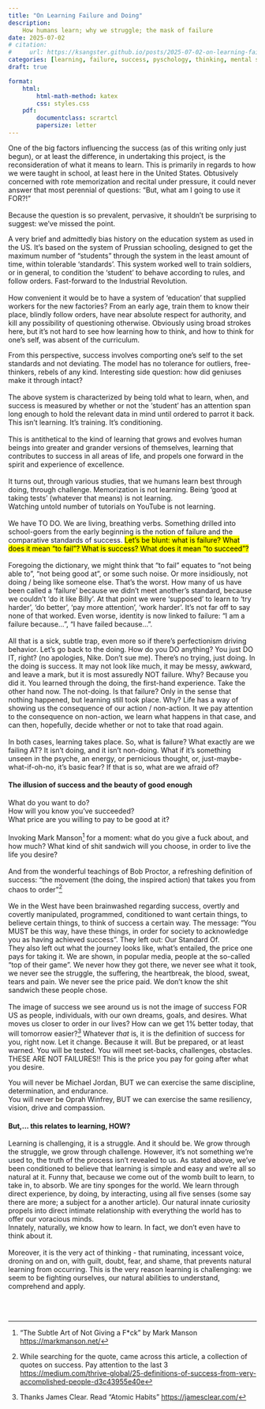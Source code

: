 ```yaml
---
title: "On Learning Failure and Doing"
description:
    How humans learn; why we struggle; the mask of failure
date: 2025-07-02
# citation: 
#     url: https://ksangster.github.io/posts/2025-07-02-on-learning-failure-doing/
categories: [learning, failure, success, pyschology, thinking, mental state]
draft: true

format: 
    html:
        html-math-method: katex
        css: styles.css
    pdf:
        documentclass: scrartcl
        papersize: letter
---
```


::: center-text
One of the big factors influencing the success (as of this writing only just begun), or at least the difference, in undertaking this project, is the reconsideration of what it means to learn. This is primarily in regards to how we were taught in school, at least here in the United States. Obtusively concerned with rote memorization and recital under pressure, it could never answer that most perennial of questions: "But, what am I going to use it FOR?!"\
\
Because the question is so prevalent, pervasive, it shouldn't be surprising to suggest: we've missed the point.

A very brief and admittedly bias history on the education system as used in the US. It's based on the system of Prussian schooling, designed to get the maximum number of "students" through the system in the least amount of time, within tolerable 'standards'. This system worked well to train soldiers, or in general, to condition the 'student' to behave according to rules, and follow orders. Fast-forward to the Industrial Revolution.\
\
How convenient it would be to have a system of 'education' that supplied workers for the new factories? From an early age, train them to know their place, blindly follow orders, have near absolute respect for authority, and kill any possibility of questioning otherwise. Obviously using broad strokes here, but it's not hard to see how learning how to think, and how to think for one's self, was absent of the curriculum.

From this perspective, success involves comporting one's self to the set standards and not deviating. The model has no tolerance for outliers, free-thinkers, rebels of any kind. Interesting side question: how did geniuses make it through intact?\
\
The above system is characterized by being told what to learn, when, and success is measured by whether or not the 'student' has an attention span long enough to hold the relevant data in mind until ordered to parrot it back. This isn't learning. It's training. It's conditioning.\
\
This is antithetical to the kind of learning that grows and evolves human beings into greater and grander versions of themselves, learning that contributes to success in all areas of life, and propels one forward in the spirit and experience of excellence.\
\
It turns out, through various studies, that we humans learn best through doing, through challenge. Memorization is not learning. Being 'good at taking tests' (whatever that means) is not learning.\
Watching untold number of tutorials on YouTube is not learning.\
\
We have TO DO. We are living, breathing verbs. Something drilled into school-goers from the early beginning is the notion of failure and the comparative standards of success. <mark>Let's be blunt: what is failure? What does it mean "to fail"? What is success? What does it mean "to succeed"?</mark></br>\
Foregoing the dictionary, we might think that "to fail" equates to "not being able to", "not being good at", or some such noise. Or more insidiously, not doing / being like someone else. That's the worst. How many of us have been called a 'failure' because we didn't meet another's standard, because we couldn't 'do it like Billy'. At that point we were 'supposed' to learn to 'try harder', 'do better', 'pay more attention', 'work harder'. It's not far off to say none of that worked. Even worse, identity is now linked to failure: "I am a failure because...", "I have failed because...".\
\
All that is a sick, subtle trap, even more so if there's perfectionism driving behavior. Let's go back to the doing. How do you DO anything? You just DO IT, right? (no apologies, Nike. Don't sue me). There's no trying, just doing. In the doing is success. It may not look like much, it may be messy, awkward, and leave a mark, but it is most assuredly NOT failure. Why? Because you did it. You learned through the doing, the first-hand experience. Take the other hand now. The not-doing. Is that failure? Only in the sense that nothing happened, but learning still took place. Why? Life has a way of showing us the consequence of our action / non-action. It we pay attention to the consequence on non-action, we learn what happens in that case, and can then, hopefully, decide whether or not to take that road again.\
\
In both cases, learning takes place. So, what is failure? What exactly are we failing AT? It isn't doing, and it isn't non-doing. What if it's something unseen in the psyche, an energy, or pernicious thought, or, just-maybe-what-if-oh-no, it's basic fear? If that is so, what are we afraid of?\

<h4>The illusion of success and the beauty of good enough</h4>

What do you want to do?\
How will you know you've succeeded?\
What price are you willing to pay to be good at it?\
\
Invoking Mark Manson[^1] for a moment: what do you give a fuck about, and how much? What kind of shit sandwich will you choose, in order to live the life you desire?\
\
And from the wonderful teachings of Bob Proctor, a refreshing definition of success: "the movement (the doing, the inspired action) that takes you from chaos to order"[^2]\
\
We in the West have been brainwashed regarding success, overtly and covertly manipulated, programmed, conditioned to want certain things, to believe certain things, to think of success a certain way. The message: "You MUST be this way, have these things, in order for society to acknowledge you as having achieved success". They left out: Our Standard Of.\
They also left out what the journey looks like, what's entailed, the price one pays for taking it. We are shown, in popular media, people at the so-called "top of their game". We never how they got there, we never see what it took, we never see the struggle, the suffering, the heartbreak, the blood, sweat, tears and pain. We never see the price paid. We don't know the shit sandwich these people chose.\
\
The image of success we see around us is not the image of success FOR US as people, individuals, with our own dreams, goals, and desires. What moves us closer to order in our lives? How can we get 1% better today, that will tomorrow easier?[^3] Whatever *that* is, it is the definition of success for you, right now. Let it change. Because it will. But be prepared, or at least warned. You will be tested. You will meet set-backs, challenges, obstacles. THESE ARE NOT FAILURES!! This is the price you pay for going after what you desire.

You will never be Michael Jordan, BUT we can exercise the same discipline, determination, and endurance.\
You will never be Oprah Winfrey, BUT we can exercise the same resiliency, vision, drive and compassion.\
<h4>But,... this relates to learning, HOW?</h4>
Learning is challenging, it is a struggle. And it should be. We grow through the struggle, we grow through challenge. However, it's not something we're used to, the truth of the process isn't revealed to us. As stated above, we've been conditioned to believe that learning is simple and easy and we're all so natural at it. Funny that, because we come out of the womb built to learn, to take in, to absorb. We are tiny sponges for the world. We learn through direct experience, by doing, by interacting, using all five senses (some say there are more; a subject for a another article). Our natural innate curiosity propels into direct intimate relationship with everything the world has to offer our voracious minds.\
Innately, naturally, we know how to learn. In fact, we don't even have to think about it.\
\
Moreover, it is the very act of thinking - that ruminating, incessant voice, droning on and on, with guilt, doubt, fear, and shame, that prevents natural learning from occurring. This is the very reason learning is challenging: we seem to be fighting ourselves, our natural abilities to understand, comprehend and apply.

\
\
:::

[^1]: "The Subtle Art of Not Giving a F\*ck" by Mark Manson <https://markmanson.net/>

[^2]: While searching for the quote, came across this article, a collection of quotes on success. Pay attention to the last 3\
    <https://medium.com/thrive-global/25-definitions-of-success-from-very-accomplished-people-d3c43955e40e>

[^3]: Thanks James Clear. Read "Atomic Habits" <https://jamesclear.com/>